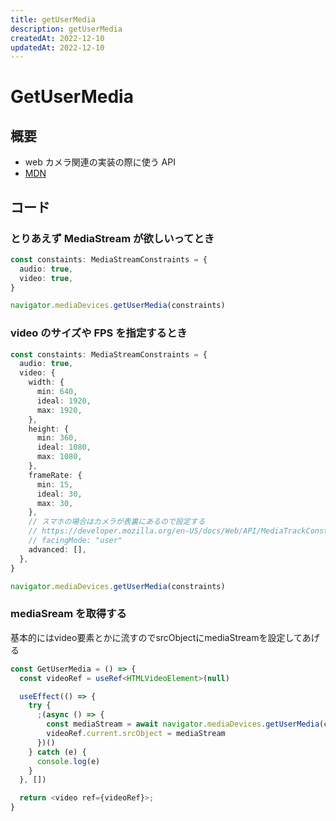 ```yaml
---
title: getUserMedia
description: getUserMedia
createdAt: 2022-12-10
updatedAt: 2022-12-10
---
```


# GetUserMedia

## 概要

- web カメラ関連の実装の際に使う API
- [MDN](https://developer.mozilla.org/ja/docs/Web/API/MediaDevices/getUserMedia)

## コード

### とりあえず MediaStream が欲しいってとき

```ts
const constaints: MediaStreamConstraints = {
  audio: true,
  video: true,
}

navigator.mediaDevices.getUserMedia(constraints)
```

### video のサイズや FPS を指定するとき

```ts
const constaints: MediaStreamConstraints = {
  audio: true,
  video: {
    width: {
      min: 640,
      ideal: 1920,
      max: 1920,
    },
    height: {
      min: 360,
      ideal: 1080,
      max: 1080,
    },
    frameRate: {
      min: 15,
      ideal: 30,
      max: 30,
    },
    // スマホの場合はカメラが表裏にあるので設定する
    // https://developer.mozilla.org/en-US/docs/Web/API/MediaTrackConstraints/facingMode
    // facingMode: "user"
    advanced: [],
  },
}

navigator.mediaDevices.getUserMedia(constraints)
```

### mediaSream を取得する
基本的にはvideo要素とかに流すのでsrcObjectにmediaStreamを設定してあげる

```ts
const GetUserMedia = () => {
  const videoRef = useRef<HTMLVideoElement>(null)

  useEffect(() => {
    try {
      ;(async () => {
        const mediaStream = await navigator.mediaDevices.getUserMedia(constaints)
        videoRef.current.srcObject = mediaStream
      })()
    } catch (e) {
      console.log(e)
    }
  }, [])

  return <video ref={videoRef}>;
}
```
